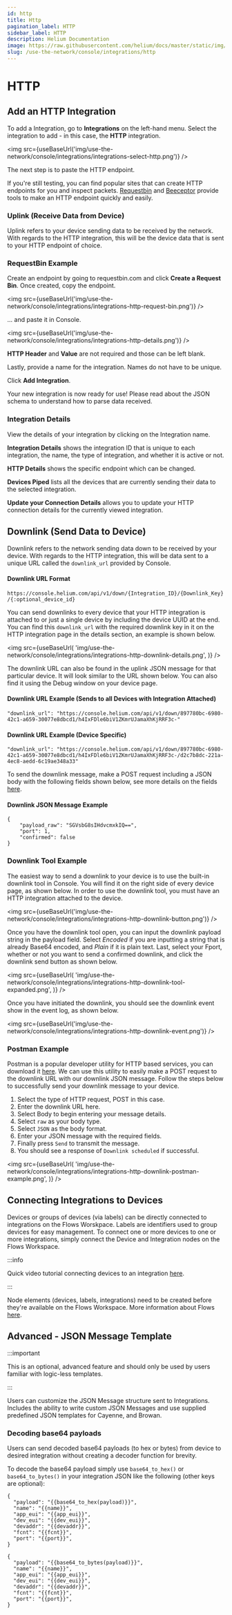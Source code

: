 ```yaml
---
id: http
title: Http
pagination_label: HTTP
sidebar_label: HTTP
description: Helium Documentation
image: https://raw.githubusercontent.com/helium/docs/master/static/img/link-image.png
slug: /use-the-network/console/integrations/http
---
```


# HTTP


## Add an HTTP Integration

To add a Integration, go to **Integrations** on the left-hand menu. Select the integration to add -
in this case, the **HTTP** integration.

<img src={useBaseUrl('img/use-the-network/console/integrations/integrations-select-http.png')} />

The next step is to paste the HTTP endpoint.

If you're still testing, you can find popular sites that can create HTTP endpoints for you and
inspect packets. [Requestbin](https://www.requestbin.com) and [Beeceptor](https://www.beeceptor.com)
provide tools to make an HTTP endpoint quickly and easily.

### Uplink \(Receive Data from Device\)

Uplink refers to your device sending data to be received by the network. With regards to the HTTP
integration, this will be the device data that is sent to your HTTP endpoint of choice.

### RequestBin Example

Create an endpoint by going to requestbin.com and click **Create a Request Bin**. Once created, copy
the endpoint.

<img
  src={useBaseUrl('img/use-the-network/console/integrations/integrations-http-request-bin.png')}
/>

... and paste it in Console.

<img src={useBaseUrl('img/use-the-network/console/integrations/integrations-http-details.png')} />

**HTTP Header** and **Value** are not required and those can be left blank.

Lastly, provide a name for the integration. Names do not have to be unique.

Click **Add Integration**.

Your new integration is now ready for use! Please read about the JSON schema to understand how to
parse data received.

### Integration Details

View the details of your integration by clicking on the Integration name.

**Integration Details** shows the integration ID that is unique to each integration, the name, the
type of integration, and whether it is active or not.

**HTTP Details** shows the specific endpoint which can be changed.

**Devices Piped** lists all the devices that are currently sending their data to the selected
integration.

**Update your Connection Details** allows you to update your HTTP connection details for the
currently viewed integration.

## Downlink \(Send Data to Device\)

Downlink refers to the network sending data down to be received by your device. With regards to the
HTTP integration, this will be data sent to a unique URL called the `downlink_url` provided by
Console.

#### Downlink URL Format

`https://console.helium.com/api/v1/down/{Integration_ID}/{Downlink_Key}/{:optional_device_id}`

You can send downlinks to every device that your HTTP integration is attached to or just a single
device by including the device UUID at the end. You can find this `downlink_url` with the required
downlink key in it on the HTTP integration page in the details section, an example is shown below.

<img
  src={useBaseUrl(
    'img/use-the-network/console/integrations/integrations-http-downlink-details.png',
  )}
/>

The downlink URL can also be found in the uplink JSON message for that particular device. It will
look similar to the URL shown below. You can also find it using the Debug window on your device
page.

#### Downlink URL Example \(Sends to all Devices with Integration Attached\)

```text
"downlink_url": "https://console.helium.com/api/v1/down/897780bc-6980-42c1-a659-30077e8dbcd1/h4IxFDle6biV1ZKmrUJamaXhKjRRF3c-"
```

#### Downlink URL Example \(Device Specific\)

```text
"downlink_url": "https://console.helium.com/api/v1/down/897780bc-6980-42c1-a659-30077e8dbcd1/h4IxFDle6biV1ZKmrUJamaXhKjRRF3c-/d2c7b8dc-221a-4ec8-aedd-6c19ae348a33"
```

To send the downlink message, make a POST request including a JSON body with the following fields
shown below, see more details on the fields
[here](/use-the-network/console/integrations/json-schema#downlink-transmitting-data-to-a-device).

#### Downlink JSON Message Example

```text
{
    "payload_raw": "SGVsbG8sIHdvcmxkIQ==",
    "port": 1,
    "confirmed": false
}
```

### Downlink Tool Example

The easiest way to send a downlink to your device is to use the built-in downlink tool in Console.
You will find it on the right side of every device page, as shown below. In order to use the
downlink tool, you must have an HTTP integration attached to the device.

<img
  src={useBaseUrl('img/use-the-network/console/integrations/integrations-http-downlink-button.png')}
/>

Once you have the downlink tool open, you can input the downlink payload string in the payload
field. Select _Encoded_ if you are inputting a string that is already Base64 encoded, and _Plain_ if
it is plain text. Last, select your Fport, whether or not you want to send a confirmed downlink, and
click the downlink send button as shown below.

<img
  src={useBaseUrl(
    'img/use-the-network/console/integrations/integrations-http-downlink-tool-expanded.png',
  )}
/>

Once you have initiated the downlink, you should see the downlink event show in the event log, as
shown below.

<img
  src={useBaseUrl('img/use-the-network/console/integrations/integrations-http-downlink-event.png')}
/>

### Postman Example

Postman is a popular developer utility for HTTP based services, you can download it
[here](https://www.postman.com/downloads/). We can use this utility to easily make a POST request to
the downlink URL with our downlink JSON message. Follow the steps below to successfully send your
downlink message to your device.

1. Select the type of HTTP request, POST in this case.
2. Enter the downlink URL here.
3. Select Body to begin entering your message details.
4. Select `raw` as your body type.
5. Select `JSON` as the body format.
6. Enter your JSON message with the required fields.
7. Finally press `Send` to transmit the message.
8. You should see a response of `Downlink scheduled` if successful.

<img
  src={useBaseUrl(
    'img/use-the-network/console/integrations/integrations-http-downlink-postman-example.png',
  )}
/>

## Connecting Integrations to Devices

Devices or groups of devices (via labels) can be directly connected to integrations on the Flows
Worskpace. Labels are identifiers used to group devices for easy management. To connect one or more
devices to one or more integrations, simply connect the Device and Integration nodes on the Flows
Workspace.

:::info

Quick video tutorial connecting devices to an integration
[here](https://www.youtube.com/watch?v=lnERw1f7TGE).

:::

Node elements (devices, labels, integrations) need to be created before they're available on the
Flows Workspace. More information about Flows
[here](https://docs.helium.com/use-the-network/console/flows/).

## Advanced - JSON Message Template

:::important

This is an optional, advanced feature and should only be used by users familiar with logic-less
templates.

:::

Users can customize the JSON Message structure sent to Integrations. Includes the ability to write
custom JSON Messages and use supplied predefined JSON templates for Cayenne, and Browan.

### Decoding base64 payloads

Users can send decoded base64 payloads (to hex or bytes) from device to desired integration without
creating a decoder function for brevity.

To decode the base64 payload simply use `base64_to_hex()` or `base64_to_bytes()` in your integration
JSON like the following (other keys are optional):

```
{
  "payload": "{{base64_to_hex(payload)}}",
  "name": "{{name}}",
  "app_eui": "{{app_eui}}",
  "dev_eui": "{{dev_eui}}",
  "devaddr": "{{devaddr}}",
  "fcnt": "{{fcnt}}",
  "port": "{{port}}",
}
```

```
{
  "payload": "{{base64_to_bytes(payload)}}",
  "name": "{{name}}",
  "app_eui": "{{app_eui}}",
  "dev_eui": "{{dev_eui}}",
  "devaddr": "{{devaddr}}",
  "fcnt": "{{fcnt}}",
  "port": "{{port}}",
}
```
